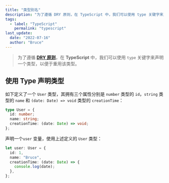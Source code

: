 ```yaml
---
title: "类型别名"
description: "为了遵循 DRY 原则，在 TypeScript 中，我们可以使用 type 关键字来声明一个类型，以便于重用该类型。"
tags:
  - label: "TypeScript"
    permalink: "typescript"
last_update:
  date: "2022-07-16"
  author: "Bruce"
---
```


> 为了遵循 **[DRY 原则](/docs/code-specification#dry)**，在 **TypeScript** 中，我们可以使用 `type` 关键字来声明一个类型，以便于重用该类型。

## 使用 Type 声明类型

如下定义了一个 `User` 类型，其拥有三个属性分别是 `number` 类型的 `id`，`string` 类型的 `name` 和 `(date: Date) => void` 类型的 `creationTime`：

```typescript title="TypeScript"
type User = {
  id: number;
  name: string;
  creationTime: (date: Date) => void;
};
```

声明一个`user` 变量，使用上述定义的 `User` 类型：

```typescript title="TypeScript"
let user: User = {
  id: 1,
  name: "Bruce",
  creationTime: (date: Date) => {
    console.log(date);
  },
};
```
